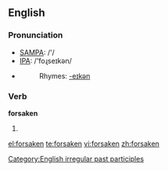 ==English==

===Pronunciation===
*[[w:SAMPA|SAMPA]]: /'/
*[[w:IPA|IPA]]: /'foɻseɪkən/
*{{audio|en-us-forsaken.ogg|Audio (US)}}
*:Rhymes: [[Rhymes:English:-eɪkən|-eɪkən]]

===Verb===
'''forsaken'''
# {{past participle of|[[forsake]]}}

[[Category:English irregular past participles]]

[[el:forsaken]]
[[te:forsaken]]
[[vi:forsaken]]
[[zh:forsaken]]